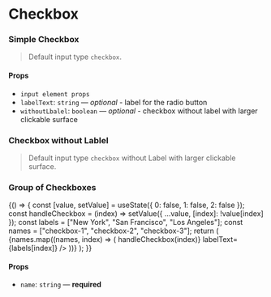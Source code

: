 
<Meta title="Form/Checkbox" component={Checkbox} />

# Checkbox

### Simple Checkbox

> Default input type `checkbox`.

<Preview>
  <Story name="simple">
    <Checkbox id="checkbox-1" labelText="GNUI Checkbox" />
  </Story>
</Preview>

#### Props

- `input element props`
- `labelText`: `string` — _optional_ - label for the radio button
- `withoutLbalel`: `boolean` — _optional_ - checkbox without label with larger clickable surface

### Checkbox without Lablel

> Default input type `checkbox` without Label with larger clickable surface.

<Preview>
  <Story name="without label">
    <Checkbox withoutLabel id="checkbox-5" />
  </Story>
</Preview>

### Group of Checkboxes

<Preview>
  <Story name="group">
    {() => {
      const [value, setValue] = useState({ 0: false, 1: false, 2: false });
      const handleCheckbox = (index) =>
        setValue({ ...value, [index]: !value[index] });
      const labels = ["New York", "San Francisco", "Los Angeles"];
      const names = ["checkbox-1", "checkbox-2", "checkbox-3"];
      return (
        <CheckboxGroup name="gnui-checkbox-group">
          {names.map((names, index) => (
            <Checkbox
              id={names[index]}
              onChange={() => handleCheckbox(index)}
              labelText={labels[index]}
            />
          ))}
        </CheckboxGroup>
      );
    }}
  </Story>
</Preview>

#### Props

- `name`: `string` — **required**
